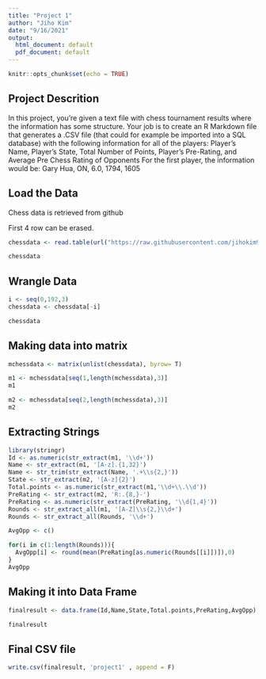 ```yaml
---
title: "Project 1"
author: "Jiho Kim"
date: "9/16/2021"
output:
  html_document: default
  pdf_document: default
---
```


```r
knitr::opts_chunk$set(echo = TRUE)
```

## Project Descrition

In this project, you’re given a text file with chess tournament results where the information has some structure. Your job is to create an R Markdown file that generates a .CSV file (that could for example be imported into a SQL database) with the following information for all of the players: Player’s Name, Player’s State, Total Number of Points, Player’s Pre-Rating, and Average Pre Chess Rating of Opponents For the first player, the information would be: Gary Hua, ON, 6.0, 1794, 1605

## Load the Data

Chess data is retrieved from github

First 4 row can be erased.

```r
chessdata <- read.table(url("https://raw.githubusercontent.com/jihokim97/CUNY-SPS-MSDS-DATA-607/main/Project%201/tournamentinfo.txt"), sep = ',' , skip = 4)

chessdata
```

## Wrangle Data

```r
i <- seq(0,192,3)
chessdata <- chessdata[-i]

chessdata

```

## Making data into matrix

```r
mchessdata <- matrix(unlist(chessdata), byrow= T)

m1 <- mchessdata[seq(1,length(mchessdata),3)]
m1

m2 <- mchessdata[seq(2,length(mchessdata),3)]
m2
```

## Extracting Strings

```r
library(stringr)
Id <- as.numeric(str_extract(m1, '\\d+'))
Name <- str_extract(m1, '[A-z].{1,32}')
Name <- str_trim(str_extract(Name, '.+\\s{2,}'))
State <- str_extract(m2, '[A-z]{2}')
Total.points <- as.numeric(str_extract(m1,'\\d+\\.\\d'))
PreRating <- str_extract(m2, 'R:.{8,}-')
PreRating <- as.numeric(str_extract(PreRating, '\\d{1,4}'))
Rounds <- str_extract_all(m1, '[A-Z]\\s{2,}\\d+')
Rounds <- str_extract_all(Rounds, '\\d+')
```

```r
AvgOpp <- c()

for(i in c(1:length(Rounds))){
  AvgOpp[i] <- round(mean(PreRating[as.numeric(Rounds[[i]])]),0)
}
AvgOpp
```

## Making it into Data Frame

```r
finalresult <- data.frame(Id,Name,State,Total.points,PreRating,AvgOpp)

finalresult
```

## Final CSV file

```r
write.csv(finalresult, 'project1' , append = F)
```

